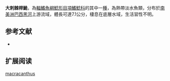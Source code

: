 {{Speciesbox
| name = 大刺棘桿鮠
| image = 
| image_width = 250px
| status = NE
| status_system = IUCN3.1
| genus = Centromochlus
| species = macracanthus
| authority = [[Soares-Porto|Soares-Porto]], 2000
| synonyms = 
}}
'''大刺棘桿鮠'''，為[[輻鰭魚綱|輻鰭魚綱]][[鯰形目|鯰形目]][[項鰭鯰科|項鰭鯰科]]的其中一[[種|種]]，為熱帶淡水魚類，分布於[[南美洲|南美洲]][[巴西|巴西]][[黑河|黑河]]上游流域，體長可達7.1公分，棲息在底層水域，生活習性不明。
==参考文献==
*{{FishBase_species|genus=Centromochlus|species=macracanthus|year=2015|month=5}}

== 扩展阅读 ==
{{refbegin}}
{{wikispecies-inline|Centromochlus macracanthus|大刺棘桿鮠}}
{{refend}}
{{Taxonbar|from=Q6429440}}

[[Category:棘桿鮠屬|macracanthus]]